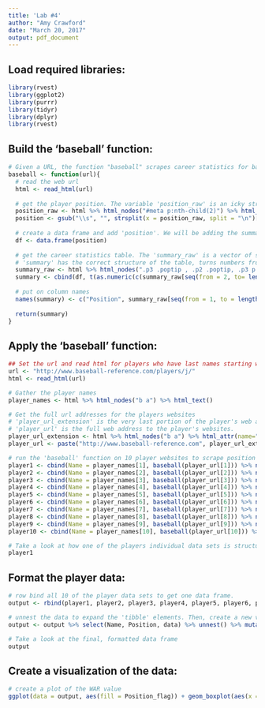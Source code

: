 ```yaml
---
title: 'Lab #4'
author: "Amy Crawford"
date: "March 20, 2017"
output: pdf_document
---
```


## Load required libraries:
```r
library(rvest)
library(ggplot2)
library(purrr)
library(tidyr)
library(dplyr)
library(rvest)
```


## Build the 'baseball' function: 
```r
# Given a URL, the function "baseball" scrapes career statistics for baseball players from the web.
baseball <- function(url){
  # read the web url
  html <- read_html(url) 
  
  # get the player position. The variable 'position_raw' is an icky string, we parse it to get 'position' which is the information we are interested in.
  position_raw <- html %>% html_nodes("#meta p:nth-child(2)") %>% html_text()
  position <- gsub("\\s", "", strsplit(x = position_raw, split = "\n")[[1]][3])
  
  # create a data frame and add 'position'. We will be adding the summary statistics to this structure in the next steps.
  df <- data.frame(position)
  
  # get the career statistics table. The 'summary_raw' is a vector of string values that aren't in the order we would like to see them. 
  # 'summary' has the correct structure of the table, turns numbers from "character" class to "numeric" class, and column binds the summary data with the player's position.
  summary_raw <- html %>% html_nodes(".p3 .poptip , .p2 .poptip, .p3 p:nth-child(2), .p2 p:nth-child(2), .p1 p:nth-child(2), .p1 .poptip") %>% html_text()
  summary <- cbind(df, t(as.numeric(c(summary_raw[seq(from = 2, to= length(summary_raw), by = 2)]))))
  
  # put on column names
  names(summary) <- c("Position", summary_raw[seq(from = 1, to = length(summary_raw) - 1, by = 2)])
  
  return(summary)
}
```

## Apply the 'baseball' function:
```r
## Set the url and read html for players who have last names starting with "J"
url <- "http://www.baseball-reference.com/players/j/"
html <- read_html(url)

# Gather the player names
player_names <- html %>% html_nodes("b a") %>% html_text()

# Get the full url addresses for the players websites
# 'player_url_extension' is the very last portion of the player's web address, it includes /players/j/...
# 'player_url' is the full web address to the player's websites.
player_url_extension <- html %>% html_nodes("b a") %>% html_attr(name="href")
player_url <- paste("http://www.baseball-reference.com", player_url_extension, sep = "")

# run the 'baseball' function on 10 player websites to scrape position and career statistic data. Column bind the player name to the career data and use nest.
player1 <- cbind(Name = player_names[1], baseball(player_url[1])) %>% nest(-Name, -Position)
player2 <- cbind(Name = player_names[2], baseball(player_url[2])) %>% nest(-Name, -Position)
player3 <- cbind(Name = player_names[3], baseball(player_url[3])) %>% nest(-Name, -Position)
player4 <- cbind(Name = player_names[4], baseball(player_url[4])) %>% nest(-Name, -Position)
player5 <- cbind(Name = player_names[5], baseball(player_url[5])) %>% nest(-Name, -Position)
player6 <- cbind(Name = player_names[6], baseball(player_url[6])) %>% nest(-Name, -Position)
player7 <- cbind(Name = player_names[7], baseball(player_url[7])) %>% nest(-Name, -Position)
player8 <- cbind(Name = player_names[8], baseball(player_url[8])) %>% nest(-Name, -Position)
player9 <- cbind(Name = player_names[9], baseball(player_url[9])) %>% nest(-Name, -Position)
player10 <- cbind(Name = player_names[10], baseball(player_url[10])) %>% nest(-Name, -Position)

# Take a look at how one of the players individual data sets is structured
player1
```

## Format the player data:
```r
# row bind all 10 of the player data sets to get one data frame.
output <- rbind(player1, player2, player3, player4, player5, player6, player7, player8, player9, player10)

# unnest the data to expand the 'tibble' elements. Then, create a new variable called 'Position_flag' which will tell us whether the player is a pitcher or not.
output <- output %>% select(Name, Position, data) %>% unnest() %>% mutate(Position_flag = ifelse(Position %in% "Pitcher", "Pitcher", "Not Pitcher"))

# Take a look at the final, formatted data frame
output
```

## Create a visualization of the data:
```r
# create a plot of the WAR value
ggplot(data = output, aes(fill = Position_flag)) + geom_boxplot(aes(x = Position_flag, y = WAR)) + xlab("Player Position")
```

